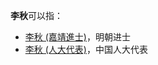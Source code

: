 '''李秋'''可以指： 
* [[李秋_(嘉靖進士)|李秋 (嘉靖進士)]]，明朝进士
* [[李秋_(人大代表)|李秋 (人大代表)]]，中国人大代表

{{Disambig|Cat=二字李姓人名消歧义|qiu}}